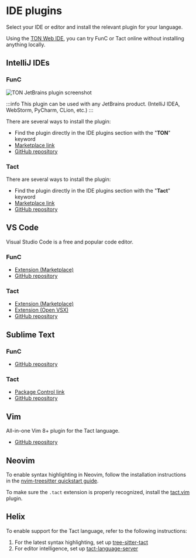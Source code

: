 
# IDE plugins

Select your IDE or editor and install the relevant plugin for your language.

Using the [TON Web IDE](https://ide.ton.org/), you can try FunC or Tact online without installing anything locally.

## IntelliJ IDEs

### FunC

![TON JetBrains plugin screenshot](/img/docs/ton-jetbrains-plugin.png)

:::info
This plugin can be used with any JetBrains product.
(IntelliJ IDEA, WebStorm, PyCharm, CLion, etc.)
:::

There are several ways to install the plugin:
- Find the plugin directly in the IDE plugins section with the "**TON**" keyword
- [Marketplace link](https://plugins.jetbrains.com/plugin/23382-ton)
- [GitHub repository](https://github.com/ton-blockchain/intellij-ton)

### Tact

There are several ways to install the plugin:
- Find the plugin directly in the IDE plugins section with the "**Tact**" keyword
- [Marketplace link](https://plugins.jetbrains.com/plugin/27290-tact)
- [GitHub repository](https://github.com/tact-lang/intelli-tact)

## VS Code

Visual Studio Code is a free and popular code editor.

### FunC

- [Extension (Marketplace)](https://marketplace.visualstudio.com/items?itemName=tonwhales.func-vscode)
- [GitHub repository](https://github.com/ton-foundation/vscode-func)

### Tact

- [Extension (Marketplace)](https://marketplace.visualstudio.com/items?itemName=tonstudio.vscode-tact)
- [Extension (Open VSX)](https://open-vsx.org/extension/tonstudio/vscode-tact)
- [GitHub repository](https://github.com/tact-lang/tact-language-server)

## Sublime Text

### FunC

- [GitHub repository](https://github.com/savva425/func_plugin_sublimetext3)

### Tact

- [Package Control link](https://packagecontrol.io/packages/Tact)
- [GitHub repository](https://github.com/tact-lang/tact-sublime)

## Vim

All-in-one Vim 8+ plugin for the Tact language.

- [GitHub repository](https://github.com/tact-lang/tact.vim)

## Neovim

To enable syntax highlighting in Neovim, follow the installation instructions in the [nvim-treesitter quickstart guide](https://github.com/nvim-treesitter/nvim-treesitter#quickstart).

To make sure the `.tact` extension is properly recognized, install the [tact.vim](https://github.com/tact-lang/tact.vim) plugin.

## Helix

To enable support for the Tact language, refer to the following instructions:

1. For the latest syntax highlighting, set up [tree-sitter-tact](https://github.com/tact-lang/tree-sitter-tact#helix)
2. For editor intelligence, set up [tact-language-server](https://github.com/tact-lang/tact-language-server#other-editors)

<Feedback />
